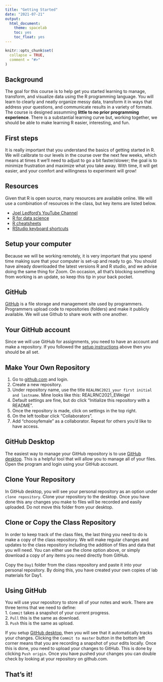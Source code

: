 ---
title: "Getting Started"
date: "2021-07-21"
output:
  html_document:
    theme: spacelab
    toc: yes
    toc_float: yes
---

```{r setup, include = FALSE}
knitr::opts_chunk$set(
  collapse = TRUE,
  comment = "#>"
)
```

## Background  
The goal for this course is to help get you started learning to manage, transform, and visualize data using the R programming language. You will learn to clearly and neatly organize messy data, transform it in ways that address your questions, and communicate results in a variety of formats. The course is designed assumming **little to no prior programming experience**. There is a substantial learning curve but, working together, we should be able to make learning R easier, interesting, and fun.  

## First steps  
It is really important that you understand the basics of getting started in R. We will calibrate to our levels in the course over the next few weeks, which means at times it we'll need to adjust to go a bit faster/slower; the goal is to minimize frustration and maximize what you take away. With time, it will get easier, and your comfort and willingness to experiment will grow!

## Resources  
Given that R is open source, many resources are available online. We will use a combination of resources in the class, but key items are listed below.  

- [Joel Ledford's YouTube Channel](https://www.youtube.com/channel/UCFX-MipGKF9jCEXaP-59BzQ)  
- [R for data science](https://r4ds.had.co.nz/)
- [R cheatsheets](https://www.rstudio.com/resources/cheatsheets/)
- [RStudio keyboard shortcuts](https://support.rstudio.com/hc/en-us/articles/200711853-Keyboard-Shortcuts)


## Setup your computer  
Because we will be working remotely, it is very important that you spend time making sure that your computer is set-up and ready to go. You should have already downloaded the latest versions R and R studio, and we advise doing the same thing for Zoom. On occasion, all that's blocking something from working is an update, so keep this tip in your back pocket.

## GitHub  
[GitHub](http://www.github.com) is a file storage and management site used by programmers. Programmers upload code to repositories (folders) and make it publicly available. We will use Github to share work with one another.

## Your GitHub account  
Since we will use GitHub for assignments, you need to have an account and make a repository. If you followed the [setup instructions](https://jmledford3115.github.io/datascibiol/setup.html) above then you should be all set. 


## Make Your Own Repository  
1. Go to [github.com](www.github.com) and login.  
2. Create a new repository.  
3. Under repository name, use the title `REALRNC2021_your first initial and lastname`. Mine looks like this: REALRNC2021_EWeigel
4. Default settings are fine, but do click "Initialize this repository with a README".    
5. Once the repository is made, click on settings in the top right.  
6. On the left toolbar click "Collaborators".  
7. Add "choosyfemale" as a collaborator. Repeat for others you'd like to have access.  

## GitHub Desktop  
The easiest way to manage your GitHub repository is to use [GitHub desktop](https://desktop.github.com/). This is a  helpful tool that will allow you to manage all of your files. Open the program and login using your GitHub account.  

## Clone Your Repository  
In GitHub desktop, you will see your personal repository as an option under `clone repository`. Clone your repository to the desktop. Once you have done this any changes you make to files will be recorded and easily uploaded. Do not move this folder from your desktop.  

## Clone or Copy the Class Repository
In order to keep track of the class files, the last thing you need to do is make a copy of the class repository. We will make regular changes and updates to the class repository including the addition of files and data that you will need. You can either use the clone option above, or simply download a copy of any items you need directly from GitHub.

Copy the `Day1` folder from the class repository and paste it into your personal repository. By doing this, you have created your own copies of lab materials for Day1.    

## Using GitHub  
You will use your repository to store all of your notes and work. There are three terms that we need to define:  
1. `Commit` takes a snapshot of your current progress.    
2. `Pull` this is the same as download.     
3. `Push` this is the same as upload.    

If you setup [GitHub desktop](https://desktop.github.com/), then you will see that it automatically tracks your changes. Clicking the `Commit to master` button in the bottom left corner means that you are recording a snapshot of your edits locally. Once this is done, you need to upload your changes to GitHub. This is done by clicking `Push origin`. Once you have pushed your changes you can double check by looking at your repository on github.com.    

## That's it! 
